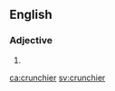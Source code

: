 ==English==

===Adjective===
{{head|en}}

# {{en-comparative of|crunchy}}

[[ca:crunchier]]
[[sv:crunchier]]